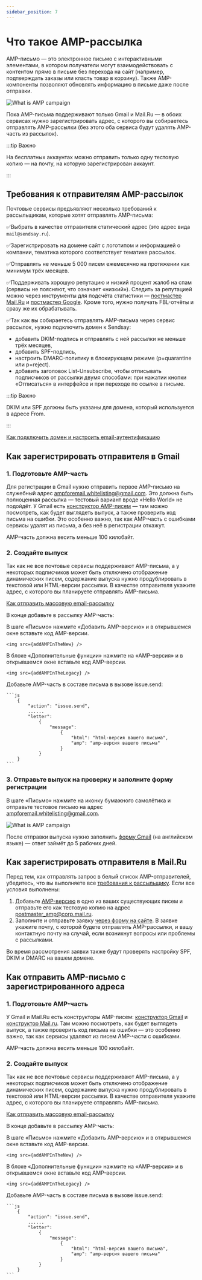 ```yaml
---
sidebar_position: 7
---
```



# Что такое AMP-рассылка

AMP-письмо — это электронное письмо с интерактивными элементами, в котором получатели могут взаимодействовать с контентом прямо в письме без перехода на сайт (например, подтверждать заказы или класть товар в корзину). Также AMP-компоненты позволяют обновлять информацию в письме даже после отправки.

![What is AMP campaign](/img/email-campaigns/create-your-campaign/amp-campaign/what-is-amp-campaign.gif) <br />

Пока AMP-письма поддерживают только Gmail и Mail.Ru — в обоих сервисах нужно зарегистрировать адрес, с которого вы собираетесь отправлять AMP-рассылки (без этого оба сервиса будут удалять AMP-часть из рассылок).

:::tip Важно

На бесплатных аккаунтах можно отправить только одну тестовую копию — на почту, на которую зарегистрирован аккаунт.

:::

## Требования к отправителям AMP-рассылок

Почтовые сервисы предъявляют несколько требований к рассыльщикам, которые хотят отправлять AMP-письма:

✅Выбрать в качестве отправителя статический адрес (это адрес вида `mail@sendsay.ru`).

✅Зарегистрировать на домене сайт с логотипом и информацией о компании, тематика которого соответствует тематике рассылок.

✅Отправлять не меньше 5 000 писем ежемесячно на протяжении как минимум трёх месяцев.

✅Поддерживать хорошую репутацию и низкий процент жалоб на спам (сервисы не поясняют, что означает «низкий»). Следить за репутацией можно через инструменты для подсчёта статистики — [постмастер Mail.Ru](https://postmaster.mail.ru/) и [постмастер Google](https://gmail.com/postmaster/). Кроме того, нужно получать FBL-отчёты и сразу же их обрабатывать.

✅Так как вы собираетесь отправлять AMP-письма через сервис рассылок, нужно подключить домен к Sendsay:

- добавить DKIM-подпись и отправлять с ней рассылки не меньше трёх месяцев,
- добавить SPF-подпись,
- настроить DMARC-политику в блокирующем режиме (p=quarantine или p=reject).
- добавить заголовок List-Unsubscribe, чтобы отписывать подписчиков от рассылки двумя способами: при нажатии кнопки «Отписаться» в интерфейсе и при переходе по ссылке в письме.

:::tip Важно

DKIM или SPF должны быть указаны для домена, который используется в адресе From.

:::

[Как подключить домен и настроить email-аутентификацию](https://docs.sendsay.ru/email-campaigns/settings/how-to-connect-domain)

## Как зарегистрировать отправителя в Gmail

### 1. Подготовьте AMP-часть

Для регистрации в Gmail нужно отправить первое AMP-письмо на служебный адрес [ampforemail.whitelisting@gmail.com](mailto:ampforemail.whitelisting@gmail.com). Это должна быть полноценная рассылка — тестовый вариант вроде «Hello World» не подойдёт. У Gmail есть [конструктор AMP-писем](https://playground.amp.dev/) — там можно посмотреть, как будет выглядеть выпуск, а также проверить код письма на ошибки. Это особенно важно, так как AMP-часть с ошибками сервисы удалят из письма, а без неё в регистрации откажут.

AMP-часть должна весить меньше 100 килобайт.

### 2. Создайте выпуск

Так как не все почтовые сервисы поддерживают AMP-письма, а у некоторых подписчиков может быть отключено отображение динамических писем, содержание выпуска нужно продублировать в текстовой или HTML-версии рассылки. В качестве отправителя укажите адрес, с которого вы планируете отправлять AMP-письма.

[Как отправить массовую email-рассылку](https://docs.sendsay.ru/email-campaigns/create-your-campaign/how-to-send-email-campaign)

В конце добавьте в рассылку AMP-часть:

<Tabs>
  <TabItem value="key1" label="В новом интерфейсе" default>
    В шаге «Письмо» нажмите «Добавить AMP-версию» и в открывшемся окне вставьте код AMP-версии.

    <img src={addAMPInTheNew} />

  </TabItem>

  <TabItem value="key2" label="В предыдущем интерфейсе">
    В блоке «Дополнительные функции» нажмите на «AMP-версия» и в открывшемся окне вставьте код AMP-версии.

    <img src={addAMPInTheLegacy} />

  </TabItem>

  <TabItem value="key3" label="Через API">
    Добавьте AMP-часть в составе письма в вызове issue.send:

    ```js
        {
            "action": "issue.send",
            ......
            "letter":
                {
                    "message":
                        {
                            "html": "html-версия вашего письма",
                            "amp": "amp-версия вашего письма"
                        }
                }
        }
    ```

  </TabItem>
</Tabs>

### 3. Отправьте выпуск на проверку и заполните форму регистрации

В шаге «Письмо» нажмите на иконку бумажного самолётика и отправьте тестовое письмо на адрес [ampforemail.whitelisting@gmail.com](mailto:ampforemail.whitelisting@gmail.com).

![What is AMP campaign](/img/email-campaigns/create-your-campaign/amp-campaign/send-test-copy-with-amp.png) <br />

После отправки выпуска нужно заполнить [форму Gmail](https://docs.google.com/forms/d/e/1FAIpQLSdso95e7UDLk_R-bnpzsAmuUMDQEMUgTErcfGGItBDkghHU2A/viewform) (на английском языке) — ответ займёт до 5 рабочих дней.

## Как зарегистрировать отправителя в Mail.Ru

Перед тем, как отправлять запрос в белый список AMP-отправителей, убедитесь, что вы выполняете все [требования к рассыльщику](#требования-к-отправителям-amp-рассылок). Если все условия выполнены:

1. Добавьте [AMP-версию](https://amp.dev/documentation/guides-and-tutorials/email/learn/email-spec/amp-email-structure?redirected) в одно из ваших существующих писем и отправьте его как тестовую копию на адрес [postmaster_amp@corp.mail.ru](mailto:postmaster_amp@corp.mail.ru).
2. Заполните и отправьте заявку [через форму на сайте](https://help.mail.ru/developers/amp/enable). В заявке укажите почту, с которой будете отправлять AMP-рассылки, и вашу контактную почту на случай, если возникнут вопросы или проблемы с рассылками.

Во время рассмотрения заявки также будут проверять настройку SPF, DKIM и DMARC на вашем домене.

## Как отправить AMP-письмо с зарегистрированного адреса

### 1. Подготовьте AMP-часть

У Gmail и Mail.Ru есть конструкторы AMP-писем: [конструктор Gmail](https://playground.amp.dev/) и [конструктор Mail.ru](https://postmaster.mail.ru/amp/playground.html?lang=ru#hello-world). Там можно посмотреть, как будет выглядеть выпуск, а также проверить код письма на ошибки — это особенно важно, так как сервисы удаляют из писем AMP-части с ошибками.

AMP-часть должна весить меньше 100 килобайт.

### 2. Создайте выпуск

Так как не все почтовые сервисы поддерживают AMP-письма, а у некоторых подписчиков может быть отключено отображение динамических писем, содержание выпуска нужно продублировать в текстовой или HTML-версии рассылки. В качестве отправителя укажите адрес, с которого вы планируете отправлять AMP-письма.

[Как отправить массовую email-рассылку](https://docs.sendsay.ru/email-campaigns/create-your-campaign/how-to-send-email-campaign)

В конце добавьте в рассылку AMP-часть:

<Tabs>
  <TabItem value="key1" label="В новом интерфейсе" default>
    В шаге «Письмо» нажмите «Добавить AMP-версию» и в открывшемся окне вставьте код AMP-версии.

    <img src={addAMPInTheNew} />

  </TabItem>

  <TabItem value="key2" label="В предыдущем интерфейсе">
    В блоке «Дополнительные функции» нажмите на «AMP-версия» и в открывшемся окне вставьте код AMP-версии.

    <img src={addAMPInTheLegacy} />

  </TabItem>

  <TabItem value="key3" label="Через API">
    Добавьте AMP-часть в составе письма в вызове issue.send:

    ```js
        {
            "action": "issue.send",
            ......
            "letter":
                {
                    "message":
                        {
                            "html": "html-версия вашего письма",
                            "amp": "amp-версия вашего письма"
                        }
                }
        }
    ```

  </TabItem>
</Tabs>
